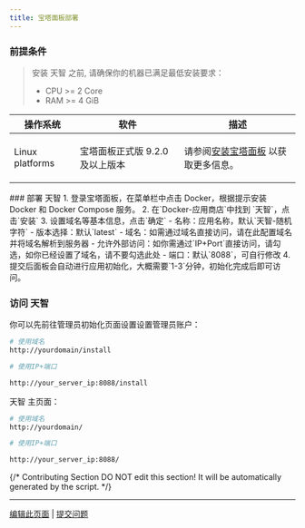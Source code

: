 ```yaml
---
title: 宝塔面板部署
---
```



### 前提条件

> 安装 天智 之前, 请确保你的机器已满足最低安装要求：
>
> * CPU >= 2 Core
> * RAM >= 4 GiB

<table>
  <thead>
    <tr>
      <th>操作系统</th>
      <th>软件</th>
      <th>描述</th>
    </tr>
  </thead>
  <tbody>
    <tr>
      <td>Linux platforms</td>
      <td>
        <p>宝塔面板正式版 9.2.0 及以上版本</p>
      </td>
      <td>请参阅<a href="https://www.bt.cn/new/download.html">安装宝塔面板</a>  以获取更多信息。</td>
    </tr>
  </tbody>
</table>
### 部署 天智
1. 登录宝塔面板，在菜单栏中点击 Docker，根据提示安装 Docker 和 Docker Compose 服务。
2. 在`Docker-应用商店`中找到 `天智`，点击`安装`
3. 设置域名等基本信息，点击`确定`
   - 名称：应用名称，默认`天智-随机字符`
   - 版本选择：默认`latest`
   - 域名：如需通过域名直接访问，请在此配置域名并将域名解析到服务器
   - 允许外部访问：如你需通过`IP+Port`直接访问，请勾选，如你已经设置了域名，请不要勾选此处
   - 端口：默认`8088`，可自行修改
4. 提交后面板会自动进行应用初始化，大概需要`1-3`分钟，初始化完成后即可访问。

### 访问 天智

你可以先前往管理员初始化页面设置设置管理员账户：

```bash
# 使用域名
http://yourdomain/install

# 使用IP+端口

http://your_server_ip:8088/install
```

天智 主页面：

```bash
# 使用域名
http://yourdomain/

# 使用IP+端口

http://your_server_ip:8088/
```

{/*
Contributing Section
DO NOT edit this section!
It will be automatically generated by the script.
*/}

---

[编辑此页面](https://github.com/langgenius/dify-docs/edit/main/zh-hans/getting-started/install-self-hosted/bt-panel.mdx) | [提交问题](https://github.com/langgenius/dify-docs/issues/new?template=docs.yml)

